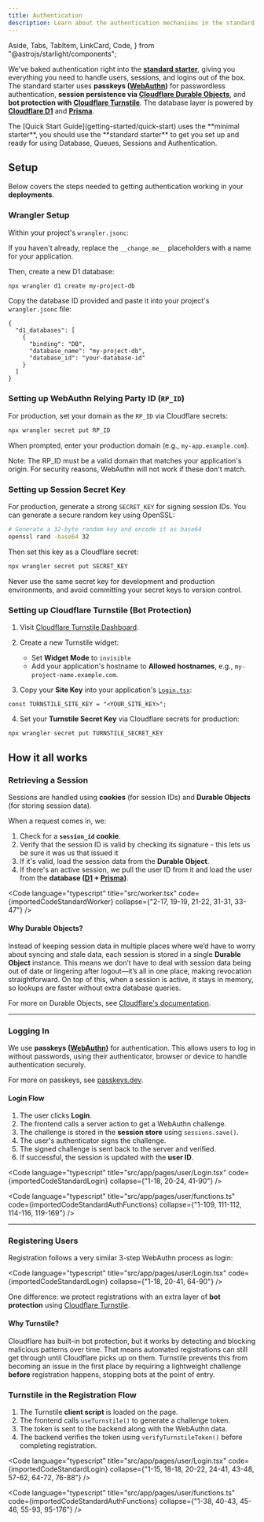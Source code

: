 ```yaml
---
title: Authentication
description: Learn about the authentication mechanisms in the standard starter, including passkeys, session management, and bot protection.
---
```


  Aside,
  Tabs,
  TabItem,
  LinkCard,
  Code,
} from "@astrojs/starlight/components";


We've baked authentication right into the [**standard starter**](https://github.com/redwoodjs/sdk/tree/main/starters/standard), giving you everything you need to handle users, sessions, and logins out of the box. The standard starter uses **passkeys ([WebAuthn](https://webauthn.guide/))** for passwordless authentication, **session persistence via [Cloudflare Durable Objects](https://developers.cloudflare.com/durable-objects/)**, and **bot protection with [Cloudflare Turnstile](https://developers.cloudflare.com/turnstile/)**. The database layer is powered by **[Cloudflare D1](https://developers.cloudflare.com/d1/)** and **[Prisma](https://www.prisma.io/)**.

<Aside type="caution">
  The [Quick Start Guide](getting-started/quick-start) uses the **minimal
  starter**, you should use the **standard starter** to get you set up and ready
  for using Database, Queues, Sessions and Authentication.
</Aside>

## Setup

Below covers the steps needed to getting authentication working in your **deployments**.

### Wrangler Setup

Within your project's `wrangler.jsonc`:

If you haven't already, replace the `__change_me__` placeholders with a name for your application.

Then, create a new D1 database:

```bash showLineNumbers=false
npx wrangler d1 create my-project-db
```

Copy the database ID provided and paste it into your project's `wrangler.jsonc` file:

```jsonc
{
  "d1_databases": [
    {
      "binding": "DB",
      "database_name": "my-project-db",
      "database_id": "your-database-id"
    }
  ]
}
```

### Setting up WebAuthn Relying Party ID (`RP_ID`)

For production, set your domain as the `RP_ID` via Cloudflare secrets:

```bash showLineNumbers=false
npx wrangler secret put RP_ID
```

When prompted, enter your production domain (e.g., `my-app.example.com`).

Note: The RP_ID must be a valid domain that matches your application's origin. For security reasons, WebAuthn will not work if these don't match.

### Setting up Session Secret Key

For production, generate a strong `SECRET_KEY` for signing session IDs. You can generate a secure random key using OpenSSL:

```bash showLineNumbers=false
# Generate a 32-byte random key and encode it as base64
openssl rand -base64 32
```

Then set this key as a Cloudflare secret:

```bash showLineNumbers=false
npx wrangler secret put SECRET_KEY
```

Never use the same secret key for development and production environments, and avoid committing your secret keys to version control.

### Setting up Cloudflare Turnstile (Bot Protection)

1. Visit [Cloudflare Turnstile Dashboard](https://dash.cloudflare.com/?to=/:account/turnstile).

2. Create a new Turnstile widget:

   - Set **Widget Mode** to `invisible`
   - Add your application's hostname to **Allowed hostnames**, e.g., `my-project-name.example.com`.

3. Copy your **Site Key** into your application's [`Login.tsx`](https://github.com/redwoodjs/sdk/blob/main/starters/standard/src/app/pages/user/Login.tsx#L17):

```tsx title="Login.tsx"
const TURNSTILE_SITE_KEY = "<YOUR_SITE_KEY>";
```

4. Set your **Turnstile Secret Key** via Cloudflare secrets for production:

```bash showLineNumbers=false
npx wrangler secret put TURNSTILE_SECRET_KEY
```

## How it all works

### Retrieving a Session

Sessions are handled using **cookies** (for session IDs) and **Durable Objects** (for storing session data).

When a request comes in, we:

1. Check for a **`session_id` cookie**.
2. Verify that the session ID is valid by checking its signature - this lets us be sure it was us that issued it
3. If it's valid, load the session data from the **Durable Object**.
4. If there's an active session, we pull the user ID from it and load the user from the **database ([D1](https://developers.cloudflare.com/d1/) + [Prisma](https://www.prisma.io/))**.

<Code
  language="typescript"
  title="src/worker.tsx"
  code={importedCodeStandardWorker}
  collapse={"2-17, 19-19, 21-22, 31-31, 33-47"}
/>

#### Why Durable Objects?

Instead of keeping session data in multiple places where we’d have to worry about syncing and stale data, each session is stored in a single **Durable Object** instance. This means we don’t have to deal with session data being out of date or lingering after logout—it’s all in one place, making revocation straightforward. On top of this, when a session is active, it stays in memory, so lookups are faster without extra database queries.

For more on Durable Objects, see [Cloudflare's documentation](https://developers.cloudflare.com/durable-objects/).

---

### Logging In

We use **passkeys ([WebAuthn](https://webauthn.guide/))** for authentication. This allows users to log in without passwords, using their authenticator, browser or device to handle authentication securely.

For more on passkeys, see [passkeys.dev](https://passkeys.dev/).

#### Login Flow

1. The user clicks **Login**.
2. The frontend calls a server action to get a WebAuthn challenge.
3. The challenge is stored in the **session store** using `sessions.save()`.
4. The user's authenticator signs the challenge.
5. The signed challenge is sent back to the server and verified.
6. If successful, the session is updated with the **user ID**.

<Code
  language="typescript"
  title="src/app/pages/user/Login.tsx"
  code={importedCodeStandardLogin}
  collapse={"1-18, 20-24, 41-90"}
/>

<Code
  language="typescript"
  title="src/app/pages/user/functions.ts"
  code={importedCodeStandardAuthFunctions}
  collapse={"1-109, 111-112, 114-116, 119-169"}
/>

---

### Registering Users

Registration follows a very similar 3-step WebAuthn process as login:

<Code
  language="typescript"
  title="src/app/pages/user/Login.tsx"
  code={importedCodeStandardLogin}
  collapse={"1-18, 20-41, 64-90"}
/>

One difference: we protect registrations with an extra layer of **bot protection** using [Cloudflare Turnstile](https://developers.cloudflare.com/turnstile/).

#### Why Turnstile?

Cloudflare has built-in bot protection, but it works by detecting and blocking malicious patterns over time. That means automated registrations can still get through until Cloudflare picks up on them. Turnstile prevents this from becoming an issue in the first place by requiring a lightweight challenge **before** registration happens, stopping bots at the point of entry.

### Turnstile in the Registration Flow

1. The Turnstile **client script** is loaded on the page.
2. The frontend calls `useTurnstile()` to generate a challenge token.
3. The token is sent to the backend along with the WebAuthn data.
4. The backend verifies the token using `verifyTurnstileToken()` before completing registration.

<Code
  language="typescript"
  title="src/app/pages/user/Login.tsx"
  code={importedCodeStandardLogin}
  collapse={"1-15, 18-18, 20-22, 24-41, 43-48, 57-62, 64-72, 76-88"}
/>

<Code
  language="typescript"
  title="src/app/pages/user/functions.ts"
  code={importedCodeStandardAuthFunctions}
  collapse={"1-38, 40-43, 45-46, 55-93, 95-176"}
/>
